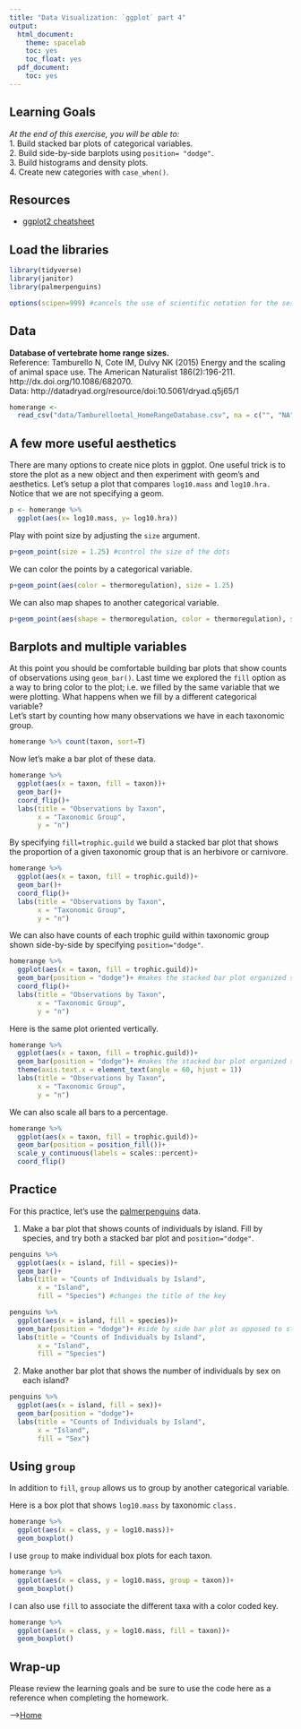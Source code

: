 ```yaml
---
title: "Data Visualization: `ggplot` part 4"
output:
  html_document:
    theme: spacelab
    toc: yes
    toc_float: yes
  pdf_document:
    toc: yes
---
```


## Learning Goals
*At the end of this exercise, you will be able to:*    
1. Build stacked bar plots of categorical variables.  
2. Build side-by-side barplots using `position= "dodge"`.  
3. Build histograms and density plots.  
4. Create new categories with `case_when()`.  

## Resources
- [ggplot2 cheatsheet](https://www.rstudio.com/wp-content/uploads/2015/03/ggplot2-cheatsheet.pdf)

## Load the libraries
```r
library(tidyverse)
library(janitor)
library(palmerpenguins)
```

```r
options(scipen=999) #cancels the use of scientific notation for the session
```

## Data
**Database of vertebrate home range sizes.**  
Reference: Tamburello N, Cote IM, Dulvy NK (2015) Energy and the scaling of animal space use. The American Naturalist 186(2):196-211. http://dx.doi.org/10.1086/682070.  
Data: http://datadryad.org/resource/doi:10.5061/dryad.q5j65/1  
```r
homerange <- 
  read_csv("data/Tamburelloetal_HomeRangeDatabase.csv", na = c("", "NA", "\\"))
```

## A few more useful aesthetics
There are many options to create nice plots in ggplot. One useful trick is to store the plot as a new object and then experiment with geom's and aesthetics. Let's setup a plot that compares `log10.mass` and `log10.hra.` Notice that we are not specifying a geom.
```r
p <- homerange %>% 
  ggplot(aes(x= log10.mass, y= log10.hra))
```

Play with point size by adjusting the `size` argument.
```r
p+geom_point(size = 1.25) #control the size of the dots
```

We can color the points by a categorical variable.
```r
p+geom_point(aes(color = thermoregulation), size = 1.25)
```

We can also map shapes to another categorical variable.
```r
p+geom_point(aes(shape = thermoregulation, color = thermoregulation), size = 1.25)

```

## Barplots and multiple variables
At this point you should be comfortable building bar plots that show counts of observations using `geom_bar()`. Last time we explored the `fill` option as a way to bring color to the plot; i.e. we filled by the same variable that we were plotting. What happens when we fill by a different categorical variable?  
Let's start by counting how many observations we have in each taxonomic group.
```r
homerange %>% count(taxon, sort=T)
```

Now let's make a bar plot of these data.
```r
homerange %>% 
  ggplot(aes(x = taxon, fill = taxon))+
  geom_bar()+
  coord_flip()+
  labs(title = "Observations by Taxon",
       x = "Taxonomic Group",
       y = "n")
```

By specifying `fill=trophic.guild` we build a stacked bar plot that shows the proportion of a given taxonomic group that is an herbivore or carnivore.
```r
homerange %>% 
  ggplot(aes(x = taxon, fill = trophic.guild))+
  geom_bar()+
  coord_flip()+
  labs(title = "Observations by Taxon",
       x = "Taxonomic Group",
       y = "n")
```

We can also have counts of each trophic guild within taxonomic group shown side-by-side by specifying `position="dodge"`.
```r
homerange %>% 
  ggplot(aes(x = taxon, fill = trophic.guild))+
  geom_bar(position = "dodge")+ #makes the stacked bar plot organized side by side
  coord_flip()+
  labs(title = "Observations by Taxon",
       x = "Taxonomic Group",
       y = "n")
```

Here is the same plot oriented vertically.
```r
homerange %>% 
  ggplot(aes(x = taxon, fill = trophic.guild))+
  geom_bar(position = "dodge")+ #makes the stacked bar plot organized side by side
  theme(axis.text.x = element_text(angle = 60, hjust = 1))
  labs(title = "Observations by Taxon",
       x = "Taxonomic Group",
       y = "n")
```

We can also scale all bars to a percentage.
```r
homerange %>% 
  ggplot(aes(x = taxon, fill = trophic.guild))+
  geom_bar(position = position_fill())+
  scale_y_continuous(labels = scales::percent)+
  coord_flip()
```

## Practice
For this practice, let's use the [palmerpenguins](https://allisonhorst.github.io/palmerpenguins/articles/intro.html) data.  

1. Make a bar plot that shows counts of individuals by island. Fill by species, and try both a stacked bar plot and `position="dodge"`.
```r
penguins %>% 
  ggplot(aes(x = island, fill = species))+
  geom_bar()+
  labs(title = "Counts of Individuals by Island",
       x = "Island",
       fill = "Species") #changes the title of the key
```

```r
penguins %>% 
  ggplot(aes(x = island, fill = species))+
  geom_bar(position = "dodge")+ #side by side bar plot as opposed to stacked
  labs(title = "Counts of Individuals by Island",
       x = "Island",
       fill = "Species")
```

2. Make another bar plot that shows the number of individuals by sex on each island?
```r
penguins %>% 
  ggplot(aes(x = island, fill = sex))+
  geom_bar(position = "dodge")+
  labs(title = "Counts of Individuals by Island",
       x = "Island",
       fill = "Sex")
```

## Using `group`
In addition to `fill`, `group` allows us to group by another categorical variable.

Here is a box plot that shows `log10.mass` by taxonomic `class.`
```r
homerange %>% 
  ggplot(aes(x = class, y = log10.mass))+
  geom_boxplot()
```

I use `group` to make individual box plots for each taxon.
```r
homerange %>% 
  ggplot(aes(x = class, y = log10.mass, group = taxon))+
  geom_boxplot()
```

I can also use `fill` to associate the different taxa with a color coded key.
```r
homerange %>% 
  ggplot(aes(x = class, y = log10.mass, fill = taxon))+
  geom_boxplot()
```

## Wrap-up  
Please review the learning goals and be sure to use the code here as a reference when completing the homework.    

-->[Home](https://jmledford3115.github.io/datascibiol/)